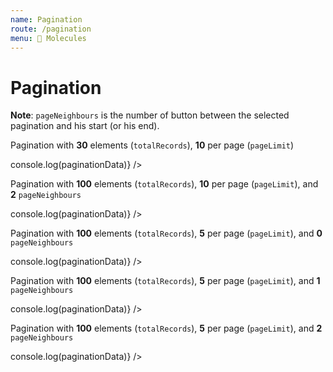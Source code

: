 ```yaml
---
name: Pagination
route: /pagination
menu: 🧬 Molecules
---
```



# Pagination

**Note**: `pageNeighbours` is the number of button between the selected pagination and his start (or his end).

Pagination with **30** elements (`totalRecords`), **10** per page (`pageLimit`)

<Playground>
  <Pagination
    totalRecords={30}
    pageLimit={10}
    onPageChanged={paginationData => console.log(paginationData)}
  />
</Playground>

Pagination with **100** elements (`totalRecords`), **10** per page (`pageLimit`), and **2** `pageNeighbours`

<Playground>
  <Pagination
    totalRecords={100}
    pageLimit={10}
    pageNeighbours={2}
    onPageChanged={paginationData => console.log(paginationData)}
  />
</Playground>

Pagination with **100** elements (`totalRecords`), **5** per page (`pageLimit`), and **0** `pageNeighbours`

<Playground>
  <Pagination
    totalRecords={100}
    pageLimit={5}
    pageNeighbours={0}
    onPageChanged={paginationData => console.log(paginationData)}
  />
</Playground>

Pagination with **100** elements (`totalRecords`), **5** per page (`pageLimit`), and **1** `pageNeighbours`

<Playground>
  <Pagination
    totalRecords={100}
    pageLimit={5}
    pageNeighbours={1}
    onPageChanged={paginationData => console.log(paginationData)}
  />
</Playground>

Pagination with **100** elements (`totalRecords`), **5** per page (`pageLimit`), and **2** `pageNeighbours`

<Playground>
  <Pagination
    totalRecords={100}
    pageLimit={5}
    pageNeighbours={2}
    onPageChanged={paginationData => console.log(paginationData)}
  />
</Playground>
